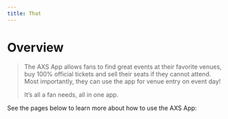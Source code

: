 ```yaml
---
title: That
---
```


# Overview

>The AXS App allows fans to find great events at their favorite venues, buy 100% official tickets and sell their seats if they cannot attend. Most importantly, they can use the app for venue entry on event day!
>
>It’s all a fan needs, all in one app.

See the pages below to learn more about how to use the AXS App:
